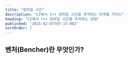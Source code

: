 ```yaml
---
title: "컴파일 시간"
description: "CI에서 C++ 컴파일 시간을 추적하는 단계별 가이드"
heading: "CI에서 C++ 컴파일 시간을 추적하는 방법"
published: "2025-02-07T07:15:00Z"
sortOrder: 2
---
```



<Intro
  lang="C++"
/>

## 벤처(Bencher)란 무엇인가?

<BencherIntro />

<Steps
  lang="C++"
  flagUrl="/ko/docs/explanation/adapters/#%EF%B8%8F-build-time"
  adapterUrl="/ko/docs/explanation/adapters/#-json"
/>

<BuildTimeInner>
  <CppBuild />
</BuildTimeInner>

<CallToAction lang={Language.ko} />
